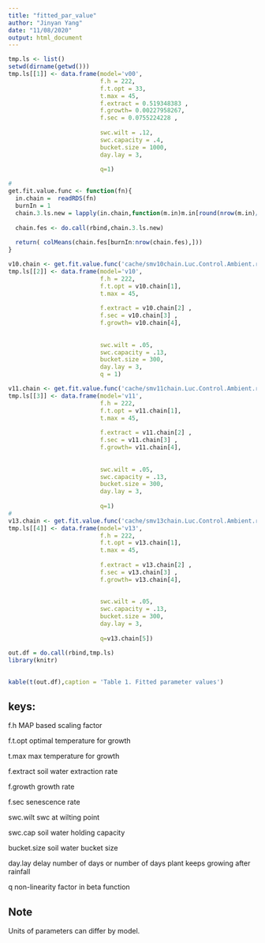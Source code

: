```yaml
---
title: "fitted_par_value"
author: "Jinyan Yang"
date: "11/08/2020"
output: html_document
---
```

```r
tmp.ls <- list()
setwd(dirname(getwd()))
tmp.ls[[1]] <- data.frame(model='v00',
                          f.h = 222,
                          f.t.opt = 33,
                          t.max = 45,
                          f.extract = 0.519348383 ,
                          f.growth= 0.00227958267,
                          f.sec = 0.0755224228 ,
                          
                          swc.wilt = .12,
                          swc.capacity = .4,
                          bucket.size = 1000,
                          day.lay = 3,
                          
                          q=1)

# 
get.fit.value.func <- function(fn){
  in.chain =  readRDS(fn)
  burnIn = 1
  chain.3.ls.new = lapply(in.chain,function(m.in)m.in[round(nrow(m.in)/3):nrow(m.in),])
  
  chain.fes <- do.call(rbind,chain.3.ls.new)
  
  return( colMeans(chain.fes[burnIn:nrow(chain.fes),]))
}

v10.chain <- get.fit.value.func('cache/smv10chain.Luc.Control.Ambient.rds')
tmp.ls[[2]] <- data.frame(model='v10',
                          f.h = 222,
                          f.t.opt = v10.chain[1],
                          t.max = 45,
                          
                          f.extract = v10.chain[2] ,
                          f.sec = v10.chain[3] ,
                          f.growth= v10.chain[4],
                          
                          
                          swc.wilt = .05,
                          swc.capacity = .13,
                          bucket.size = 300,
                          day.lay = 3,
                          q = 1)

v11.chain <- get.fit.value.func('cache/smv11chain.Luc.Control.Ambient.rds')
tmp.ls[[3]] <- data.frame(model='v11',
                          f.h = 222,
                          f.t.opt = v11.chain[1],
                          t.max = 45,
                          
                          f.extract = v11.chain[2] ,
                          f.sec = v11.chain[3] ,
                          f.growth= v11.chain[4],
                          
                          
                          swc.wilt = .05,
                          swc.capacity = .13,
                          bucket.size = 300,
                          day.lay = 3,
                          
                          q=1)
# 
v13.chain <- get.fit.value.func('cache/smv13chain.Luc.Control.Ambient.rds')
tmp.ls[[4]] <- data.frame(model='v13',
                          f.h = 222,
                          f.t.opt = v13.chain[1],
                          t.max = 45,
                          
                          f.extract = v13.chain[2] ,
                          f.sec = v13.chain[3] ,
                          f.growth= v13.chain[4],
                          
                          
                          swc.wilt = .05,
                          swc.capacity = .13,
                          bucket.size = 300,
                          day.lay = 3,
                          
                          q=v13.chain[5])

out.df = do.call(rbind,tmp.ls)
library(knitr)
```

## 

```r
kable(t(out.df),caption = 'Table 1. Fitted parameter values')
```

## 

## keys: 

f.h MAP based scaling factor

f.t.opt optimal temperature for growth

t.max max temperature for growth

f.extract soil water extraction rate

f.growth growth rate

f.sec senescence rate

swc.wilt swc at wilting point

swc.cap soil water holding capacity

bucket.size soil water bucket size

day.lay delay number of days or number of days plant keeps growing after rainfall

q non-linearity factor in beta function

## Note
Units of parameters can differ by model.